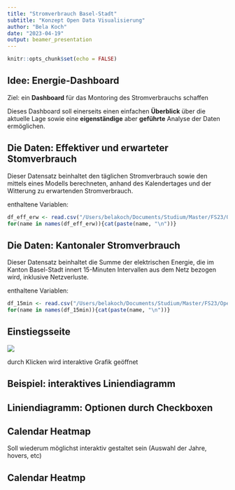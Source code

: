 ```yaml
---
title: "Stromverbrauch Basel-Stadt"
subtitle: "Konzept Open Data Visualisierung"
author: "Bela Koch"
date: "2023-04-19"
output: beamer_presentation
---
```


```r
knitr::opts_chunk$set(echo = FALSE)
```

## Idee: Energie-Dashboard

Ziel: ein **Dashboard** für das Montoring des Stromverbrauchs schaffen

Dieses Dashboard soll einerseits einen einfachen **Überblick** über die aktuelle
Lage sowie eine **eigenständige** aber **geführte** Analyse der Daten ermöglichen.

## Die Daten: Effektiver und erwarteter Stomverbrauch

Dieser Datensatz beinhaltet den täglichen Stromverbrauch sowie den mittels eines Modells berechneten, anhand des Kalendertages und der Witterung zu erwartenden Stromverbrauch.

enthaltene Variablen:
```r
df_eff_erw <- read.csv("/Users/belakoch/Documents/Studium/Master/FS23/Open Data Project/coding/energy-monitor/data/eff_erw_daily.csv", sep=";")
for(name in names(df_eff_erw)){cat(paste(name, "\n"))}
```

## Die Daten: Kantonaler Stromverbrauch

Dieser Datensatz beinhaltet die Summe der elektrischen Energie, die im Kanton Basel-Stadt innert 15-Minuten Intervallen aus dem Netz bezogen wird, inklusive Netzverluste.

enthaltene Variablen:
```r
df_15min <- read.csv("/Users/belakoch/Documents/Studium/Master/FS23/Open Data Project/coding/energy-monitor/data/kant_15min.csv", sep=";")
for(name in names(df_15min)){cat(paste(name, "\n"))}
```

## Einstiegsseite

![](/Users/belakoch/Documents/Studium/Master/FS23/Open Data Project/coding/energy-monitor/data/img/GUI.png)

durch Klicken wird interaktive Grafik geöffnet

## Beispiel: interaktives Liniendiagramm

\begin{columns}

\column{0.4\textwidth}
\begin{itemize}
\item möglichst interaktiv (zoom, brushing, hovers, etc)
\item Anzeige diverser Zeiträume
\item checkboxen für diverse Optionen (Beispiele auf nächstem Slide)
\end{itemize}

\column{0.6\textwidth}
Hier wird ein Titel sein
\includegraphics{/Users/belakoch/Documents/Studium/Master/FS23/Open Data Project/coding/energy-monitor/data/img/line_main.png}
Hier wird dynamisch Erklärtext stehen, auch abhängig von checkboxen

\end{columns}

## Liniendiagramm: Optionen durch Checkboxen

<!-- row 1 -->
\begin{columns}
\column{0.5\textwidth}
Hinterlegung diverser Zeiträume (z.B. Kommunikationskampagne, Wintermonate)
\column{0.5\textwidth}
\includegraphics{/Users/belakoch/Documents/Studium/Master/FS23/Open Data Project/coding/energy-monitor/data/img/line_background.png}
\end{columns}

<!-- row 2 -->
\begin{columns}
\column{0.5\textwidth}
Anzeige des Konfidenzintervalles der Schätzung (inkl. Anzeige ob effektiver
Stromverbrauch im Konfidenzintervall)
\column{0.5\textwidth}
\includegraphics{/Users/belakoch/Documents/Studium/Master/FS23/Open Data Project/coding/energy-monitor/data/img/line_ci.png}
\end{columns}

<!-- row 3 -->
\begin{columns}
\column{0.5\textwidth}
Anzeige des effektiven und erwarteten Stromverbrauches
\column{0.5\textwidth}
\includegraphics{/Users/belakoch/Documents/Studium/Master/FS23/Open Data Project/coding/energy-monitor/data/img/line_twoline.png}
\end{columns}

## Calendar Heatmap

Soll wiederum möglichst interaktiv gestaltet sein (Auswahl der Jahre, hovers, etc)

\includegraphics{/Users/belakoch/Documents/Studium/Master/FS23/Open Data Project/coding/energy-monitor/data/img/calendar_daily.png}

## Calendar Heatmp

<!-- row 1 -->
\begin{columns}
\column{0.4\textwidth}
durch Klicken auf einen Tag könnte eventuell intraday heatmap gezeigt werden
\column{0.6\textwidth}
\includegraphics{/Users/belakoch/Documents/Studium/Master/FS23/Open Data Project/coding/energy-monitor/data/img/calendar_intraday.png}
\end{columns}



<!-- row 2 -->
\begin{columns}
\column{0.4\textwidth}
es soll die Option geben, auch intraday Daten im "Jahres-Heatmap" zu zeigen
\column{0.6\textwidth}
\includegraphics{/Users/belakoch/Documents/Studium/Master/FS23/Open Data Project/coding/energy-monitor/data/img/calendar_daily_intraday.png}
\end{columns}



